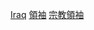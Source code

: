 {{Commonscat|Religious personalities from Iraq}}

[[Category:各國宗教領袖|Iraq]]
[[Category:伊拉克宗教|領袖]]
[[Category:各職業伊拉克人|宗教領袖]]
